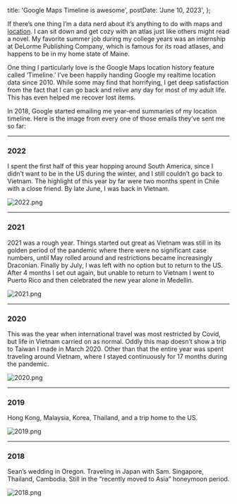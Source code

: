 
  title: 'Google Maps Timeline is awesome',
  postDate: 'June 10, 2023',
};

If there’s one thing I’m a data nerd about it’s anything to do with maps and [location](/location '‌'). I can sit down and get cozy with an atlas just like others might read a novel. My favorite summer job during my college years was an internship at DeLorme Publishing Company, which is famous for its road atlases, and happens to be in my home state of Maine.

One thing I particularly love is the Google Maps location history feature called ‘Timeline.’ I’ve been happily handing Google my realtime location data since 2010. While some may find that horrifying, I get deep satisfaction from the fact that I can go back and relive any day for most of my adult life. This has even helped me recover lost items.

In 2018, Google started emailing me year-end summaries of my location timeline. Here is the image from every one of those emails they’ve sent me so far:

---

### 2022

I spent the first half of this year hopping around South America, since I didn’t want to be in the US during the winter, and I still couldn’t go back to Vietnam. The highlight of this year by far were two months spent in Chile with a close friend. By late June, I was back in Vietnam.

![2022.png](/timeline/2022.png)

---

### 2021

2021 was a rough year. Things started out great as Vietnam was still in its golden period of the pandemic where there were no significant case numbers, until May rolled around and restrictions became increasingly Draconian. Finally by July, I was left with no option but to return to the US. After 4 months I set out again, but unable to return to Vietnam I went to Puerto Rico and then celebrated the new year alone in Medellin.

![2021.png](/timeline/2021.png)

---

### 2020

This was the year when international travel was most restricted by Covid, but life in Vietnam carried on as normal. Oddly this map doesn’t show a trip to Taiwan I made in March 2020. Other than that the entire year was spent traveling around Vietnam, where I stayed continuously for 17 months during the pandemic.

![2020.png](/timeline/2020.png)

---

### 2019

Hong Kong, Malaysia, Korea, Thailand, and a trip home to the US.

![2019.png](/timeline/2019.png)

---

### 2018

Sean’s wedding in Oregon. Traveling in Japan with Sam. Singapore, Thailand, Cambodia. Still in the “recently moved to Asia” honeymoon period.

![2018.png](/timeline/2018.png)

